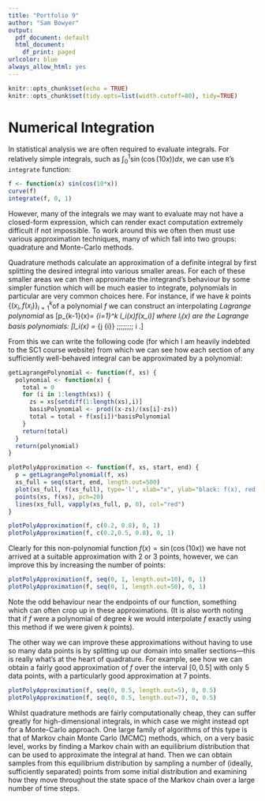 ```yaml
---
title: "Portfolio 9"
author: "Sam Bowyer"
output:
  pdf_document: default
  html_document:
    df_print: paged
urlcolor: blue
always_allow_html: yes
---
```


```r
knitr::opts_chunk$set(echo = TRUE)
knitr::opts_chunk$set(tidy.opts=list(width.cutoff=80), tidy=TRUE)
```

# Numerical Integration

In statistical analysis we are often required to evaluate integrals.
For relatively simple integrals, such as $\int_0^1 \sin(\cos(10x)) dx$, we can use `R`'s `integrate` function:
```r
f <- function(x) sin(cos(10*x))
curve(f)
integrate(f, 0, 1)
```
However, many of the integrals we may want to evaluate may not have a closed-form expression, which can render exact computation extremely difficult if not impossible.
To work around this we often then must use various approximation techniques, many of which fall into two groups: quadrature and Monte-Carlo methods.

Quadrature methods calculate an approximation of a definite integral by first splitting the desired integral into various smaller areas.
For each of these smaller areas we can then approximate the integrand's behaviour by some simpler function which will be much easier to integrate, polynomials in particular are very common choices here.
For instance, if we have $k$ points $\{(x_i, f(x_i)\}_{i=1}^k$of a polynomial $f$ we can construct an interpolating *Lagrange polynomial* as
\[p_{k-1}(x)= \sum_{i=1}^k l_i(x)f(x_i)\]
where $l_i(x)$ are the *Lagrange basis polynomials*:
\[l_i(x) = \prod_{j \in [k] \setminus \{i\}}  \frac{x-x_j}{x_i - x_j} \;\;\;\;\;\;\;\; i \in [k].\]

From this we can write the following code (for which I am heavily indebted to the SC1 course website) from which we can see how each section of any sufficiently well-behaved integral can be approximated by a polynomial:
```r
getLagrangePolynomial <- function(f, xs) {
  polynomial <- function(x) {
    total = 0
    for (i in 1:length(xs)) {
      zs = xs[setdiff(1:length(xs),i)]
      basisPolynomial <- prod((x-zs)/(xs[i]-zs))
      total = total + f(xs[i])*basisPolynomial
    }
    return(total)
  }
  return(polynomial)
}

plotPolyApproximation <- function(f, xs, start, end) {
  p = getLagrangePolynomial(f, xs)
  xs_full = seq(start, end, length.out=500)
  plot(xs_full, f(xs_full), type='l', xlab="x", ylab="black: f(x), red: p(x)")
  points(xs, f(xs), pch=20)
  lines(xs_full, vapply(xs_full, p, 0), col="red")
}

plotPolyApproximation(f, c(0.2, 0.8), 0, 1)
plotPolyApproximation(f, c(0.2,0.5, 0.8), 0, 1)
```
Clearly for this non-polynomial function $f(x) = \sin(\cos(10x))$ we have not arrived at a suitable approximation with 2 or 3 points, however, we can improve this by increasing the number of points:
```r
plotPolyApproximation(f, seq(0, 1, length.out=10), 0, 1)
plotPolyApproximation(f, seq(0, 1, length.out=50), 0, 1)
```
Note the odd behaviour near the endpoints of our function, something which can often crop up in these approximations.
(It is also worth noting that if $f$ were a polynomial of degree $k$ we would interpolate $f$ exactly using this method if we were given $k$ points).

The other way we can improve these approximations without having to use so many data points is by splitting up our domain into smaller sections---this is really what's at the heart of quadrature.
For example, see how we can obtain a fairly good approximation of $f$ over the interval $[0,0.5]$ with only 5 data points, with a particularly good approximation at 7 points.
```r
plotPolyApproximation(f, seq(0, 0.5, length.out=5), 0, 0.5)
plotPolyApproximation(f, seq(0, 0.5, length.out=7), 0, 0.5)
```

Whilst quadrature methods are fairly computationally cheap, they can suffer greatly for high-dimensional integrals, in which case we might instead opt for a Monte-Carlo approach. 
One large family of algorithms of this type is that of Markov chain Monte Carlo (MCMC) methods, which, on a very basic level, works by finding a Markov chain with an equilibrium distribution that can be used to approximate the integral at hand.
Then we can obtain samples from this equilibrium distribution by sampling a number of (ideally, sufficiently separated) points from some initial distribution and examining how they move throughout the state space of the Markov chain over a large number of time steps.
